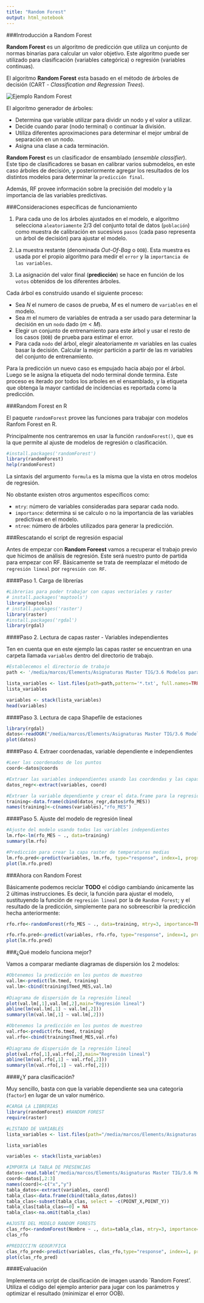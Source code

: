 ```yaml
---
title: "Random Forest"
output: html_notebook
---
```


###Introducción a Random Forest

**Random Forest** es un algoritmo de predicción que utiliza un conjunto de normas binarias para calcular un valor objetivo. Este algoritmo puede ser utilizado para clasificación (variables categórica) o regresión (variables continuas). 

El algoritmo **Random Forest** esta basado en el método de árboles de decisión (CART - *Classification and Regression Trees*).


![](/home/marcos/Imágenes/random_forest.png "Ejemplo Random Forest")

El algoritmo generador de árboles:

  * Determina que variable utilizar para dividir un nodo y el valor a utilizar.
  * Decide cuando parar (nodo terminal) o continuar la división.
  * Utiliza diferentes aproximaciones para determinar el mejor umbral de separación en un nodo.
  * Asigna una clase a cada terminación.


**Random Forest** es un clasificador de ensamblado (*ensemble classifier*). Este tipo de clasificadores se basan en calibrar varios submodelos, en este caso árboles de decisión, y posteriormente agregar los resultados de los distintos modelos para determinar la `predicción final`.

Además, RF provee información sobre la precisión del modelo y la importancia de las variables predictivas.


###Consideraciones específicas de funcionamiento

1. Para cada uno de los árboles ajustados en el modelo, e algoritmo selecciona `aleatoriamente` 2/3 del conjunto total de datos (`población`) como muestra de calibración en sucesivos `pasos` (cada paso representa un árbol de decisión) para ajustar el modelo.

2. La muestra restante (denominada *Out-Of-Bag* o `OOB`). Esta muestra es usada por el propio algoritmo para medir el `error` y la `importancia de las variables`.

3. La asignación del valor final (**predicción**) se hace en función de los `votos` obtenidos de los diferentes árboles.

Cada árbol es construido usando el siguiente proceso:

  * Sea *N* el numero de casos de prueba, *M* es el numero de `variables` en el modelo.
  * Sea *m* el numero de variables de entrada a ser usado para determinar la decisión en un `nodo` dado ($m<M$).
  * Elegir un conjunto de entrenamiento para este árbol y usar el resto de los casos (`OOB`) de prueba para estimar el error.
  * Para cada `nodo` del árbol, elegir aleatoriamente *m* variables en las cuales basar la decisión. Calcular la mejor partición a partir de las *m* variables del conjunto de entrenamiento.
  
Para la predicción un nuevo caso es empujado hacia abajo por el árbol. Luego se le asigna la etiqueta del nodo terminal donde termina. Este proceso es iterado por todos los arboles en el ensamblado, y la etiqueta que obtenga la mayor cantidad de incidencias es reportada como la predicción.


###Random Forest en R

El paquete `randomForest` provee las funciones para trabajar con modelos Ranfom Forest en R.

Principalmente nos centraremos en usar la función `randomForest()`, que es la que permite al ajuste de modelos de regresión o clasificación.

```r
#install.packages('randomForest')
library(randomForest)
help(randomForest)
```

La sintaxis del argumento `formula` es la misma que la vista en otros modelos de regresión.

No obstante existen otros argumentos específicos como:

  * `mtry`: número de variables consideradas para separar cada nodo.
  * `importance`: determina si se calculo o no la importancia de las variables predictivas en el modelo.
  * `ntree`: número de árboles utilizados para generar la predicción. 
  
  
###Rescatando el script de regresión espacial

Antes de empezar con **Random Foreest** vamos a recuperar el trabajo previo que hicimos de análisis de regresión. Este será nuestro punto de partida para empezar con RF. Básicamente se trata de reemplazar el método de `regresión lineal` por `regresión con RF`.


####Paso 1. Carga de librerías

```r
#Librerias para poder trabajar con capas vectoriales y raster
# install.packages('maptools')
library(maptools)
# install.packages('raster')
library(raster)
#install.packages('rgdal')
library(rgdal)

```


####Paso 2. Lectura de capas raster - Variables independientes

Ten en cuenta que en este ejemplo las capas raster se encuentran en una carpeta llamada `variables` dentro del directorio de trabajo.

```r
#Establecemos el directorio de trabajo
path <- '/media/marcos/Elements/Asignaturas Master TIG/3.6 Modelos parametricos y no parametricos/Regresion_R/Practica_1/variables'

lista_variables <- list.files(path=path,pattern='*.txt', full.names=TRUE)
lista_variables

```

```r
variables <- stack(lista_variables)
head(variables)

```

####Paso 3. Lectura de capa Shapefile de estaciones

```r
library(rgdal)
datos<-readOGR("/media/marcos/Elements/Asignaturas Master TIG/3.6 Modelos parametricos y no parametricos/Regresion_R/Practica_1/","tdatos_jun")
plot(datos)

```

####Paso 4. Extraer coordenadas, variable dependiente e independientes

```r
#Leer las coordenados de los puntos
coord<-datos@coords

#Extraer las variables independientes usando las coordendas y las capas raster
datos_regr<-extract(variables, coord)

#Extraer la variable dependiente y crear el data.frame para la regresión
training<-data.frame(cbind(datos_regr,datos$rfo_MES))
names(training)<-c(names(variables),"rfo_MES")

```

####Paso 5. Ajuste del modelo de regresión lineal

```r

#Ajuste del modelo usando todas las variables independientes
lm.rfo<-lm(rfo_MES ~ ., data=training)
summary(lm.rfo)

#Predicción para crear la capa raster de temperaturas medias
lm.rfo.pred<-predict(variables, lm.rfo, type="response", index=1, progress="window")
plot(lm.rfo.pred)

```

###Ahora con Random Forest

Básicamente podemos reciclar **TODO** el código cambiando únicamente las 2 últimas instrucciones. Es decir, la función para ajustar el modelo, sustituyendo la función de `regresión lineal` por la de `Random Forest`; y el resultado de la predicción, simplemente para no sobreescribir la predicción hecha anteriormente:

```r
rfo.rfo<-randomForest(rfo_MES ~ ., data=training, mtry=3, importance=TRUE, ntree=500)

rfo.rfo.pred<-predict(variables, rfo.rfo, type="response", index=1, progress="window")
plot(lm.rfo.pred)

```

###¿Qué modelo funciona mejor?

Vamos a comparar mediante diagramas de dispersión los 2 modelos:

```r

#Obtenemos la predicción en los puntos de muestreo
val.lm<-predict(lm.tmed, training)
val.lm<-cbind(training$Tmed_MES,val.lm)
  
#Diagrama de dispersión de la regresión lineal
plot(val.lm[,1],val.lm[,2],main="Regresión lineal")
abline(lm(val.lm[,1] ~ val.lm[,2]))
summary(lm(val.lm[,1] ~ val.lm[,2]))

```


```r

#Obtenemos la predicción en los puntos de muestreo
val.rfo<-predict(rfo.tmed, training)
val.rfo<-cbind(training$Tmed_MES,val.rfo)
  
#Diagrama de dispersión de la regresión lineal
plot(val.rfo[,1],val.rfo[,2],main="Regresión lineal")
abline(lm(val.rfo[,1] ~ val.rfo[,2]))
summary(lm(val.rfo[,1] ~ val.rfo[,2]))

```


####¿Y para clasificación?

Muy sencillo, basta con que la variable dependiente sea una categoria (`factor`) en lugar de un valor numérico.

```r
#CARGA LA LIBRERIAS
library(randomForest) #RANDOM FOREST
require(raster)

#LISTADO DE VARIABLES
lista_variables <- list.files(path="/media/marcos/Elements/Asignaturas Master TIG/3.6 Modelos parametricos y no parametricos/Regresion_R/practica_final/bandas",pattern='*.txt', full.names=TRUE)

lista_variables

variables <- stack(lista_variables)

#IMPORTA LA TABLA DE PRESENCIAS
datos<-read.table("/media/marcos/Elements/Asignaturas Master TIG/3.6 Modelos parametricos y no parametricos/Regresion_R/practica_final/ifn3_clc_fcc70.csv",header=T, sep=';')
coord<-datos[,2:3]
names(coord)<-c("x","y")
tabla_datos<-extract(variables, coord)
tabla_clas<-data.frame(cbind(tabla_datos,datos))
tabla_clas<-subset(tabla_clas, select = -c(POINT_X,POINT_Y))
tabla_clas[tabla_clas==0] = NA
tabla_clas<-na.omit(tabla_clas)

```

```r
#AJUSTE DEL MODELO RANDOM FORESTS
clas_rfo<-randomForest(Nombre ~ ., data=tabla_clas, mtry=3, importance=TRUE, ntree=1800)
clas_rfo

```

```r
#PREDICCI?N GEOGR?FICA
clas_rfo_pred<-predict(variables, clas_rfo,type="response", index=1, progress="window")
plot(clas_rfo_pred)

```


####Evaluación

Implementa un script de clasificación de imagen usando `Random Forest'. Utiliza el código del ejemplo anterior para jugar con los parámetros y optimizar el resultado (minimizar el error OOB).
